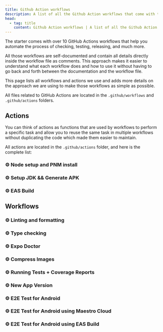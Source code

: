 ```yaml
---
title: Github Action workflows
description: A list of all the Github Action workflows that come with the starter and how to use them.
head:
  - tag: title
    content: Github Action workflows | A list of all the Github Action workflows that come with the starter and how to use them.
---
```



The starter comes with over 10 GitHub Actions workflows that help you automate the process of checking, testing, releasing, and much more.

All those workflows are self-documented and contain all details directly inside the workflow file as comments. This approach makes it easier to understand what each workflow does and how to use it without having to go back and forth between the documentation and the workflow file.

This page lists all workflows and actions we use and adds more details on the approach we are using to make those workflows as simple as possible.

All files related to GitHub Actions are located in the `.github/workflows` and `.github/actions` folders.

## Actions

You can think of actions as functions that are used by workflows to perform a specific task and allow you to reuse the same task in multiple workflows without duplicating the code which made them easier to maintain.

All actions are located in the `.github/actions` folder, and here is the complete list:

### ⚙️ Node setup and PNM install

<CodeBlock file=".github/actions/setup-node-pnpm-install/action.yml" />

### ⚙️ Setup JDK && Generate APK

<CodeBlock file=".github/actions/setup-jdk-generate-apk/action.yml" />

### ⚙️ EAS Build

<CodeBlock file=".github/workflows/eas-build.yml" />

## Workflows

### ⚙️ Linting and formatting

<CodeBlock file=".github/workflows/lint-ts.yml" />

### ⚙️ Type checking

<CodeBlock file=".github/workflows/type-check.yml" />

### ⚙️ Expo Doctor

<CodeBlock file=".github/workflows/expo-doctor.yml" />

### ⚙️ Compress Images

<CodeBlock file=".github/workflows/compress-images.yml" />

### ⚙️ Running Tests + Coverage Reports

<CodeBlock file=".github/workflows/test.yml" />

### ⚙️ New App Version

<CodeBlock file=".github/workflows/new-template-version.yml" />

### ⚙️ E2E Test for Android

<CodeBlock file=".github/workflows/e2e-android.yml" />

### ⚙️ E2E Test for Android using Maestro Cloud

<CodeBlock file=".github/workflows/e2e-android-maestro.yml" />

### ⚙️ E2E Test for Android using EAS Build

<CodeBlock file=".github/workflows/e2e-android-eas-build.yml" />
